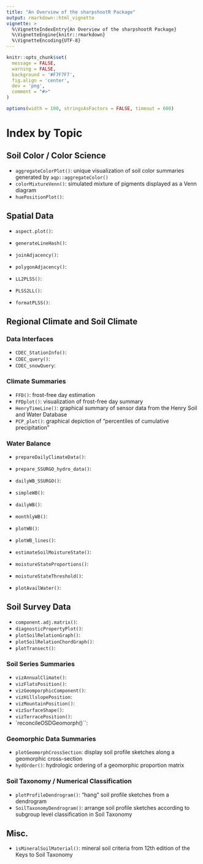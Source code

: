 ```yaml
---
title: "An Overview of the sharpshootR Package"
output: rmarkdown::html_vignette
vignette: >
  %\VignetteIndexEntry{An Overview of the sharpshootR Package}
  %\VignetteEngine{knitr::rmarkdown}
  %\VignetteEncoding{UTF-8}
---
```


```r
knitr::opts_chunk$set(
  message = FALSE,
  warning = FALSE,
  background = '#F7F7F7',
  fig.align = 'center',
  dev = 'png',
  comment = "#>"
)

options(width = 100, stringsAsFactors = FALSE, timeout = 600)
```




# Index by Topic

## Soil Color / Color Science
  * `aggregateColorPlot()`: unique visualization of soil color summaries generated by `aqp::aggregateColor()`
  * `colorMixtureVenn()`: simulated mixture of pigments displayed as a Venn diagram
  * `huePositionPlot()`: 

## Spatial Data
  * `aspect.plot()`: 
  
  * `generateLineHash()`: 
  * `joinAdjacency()`: 
  * `polygonAdjacency()`: 
  
  * `LL2PLSS()`:
  * `PLSS2LL()`: 
  * `formatPLSS()`: 
  

## Regional Climate and Soil Climate

### Data Interfaces
  * `CDEC_StationInfo()`: 
  * `CDEC_query()`: 
  * `CDEC_snowQuery`: 

### Climate Summaries
  * `FFD()`: frost-free day estimation
  * `FFDplot()`: visualization of frost-free day summary
  * `HenryTimeLine()`: graphical summary of sensor data from the Henry Soil and Water Database
  * `PCP_plot()`: graphical depiction of "percentiles of cumulative precipitation"

### Water Balance
  * `prepareDailyClimateData()`: 
  * `prepare_SSURGO_hydro_data()`: 
  * `dailyWB_SSURGO()`: 
  
  * `simpleWB()`:
  * `dailyWB()`: 
  * `monthlyWB()`: 
  * `plotWB()`: 
  * `plotWB_lines()`: 
  * `estimateSoilMoistureState()`: 
  * `moistureStateProportions()`: 
  * `moistureStateThreshold()`: 
  * `plotAvailWater()`: 

## Soil Survey Data
  * `component.adj.matrix()`: 
  * `diagnosticPropertyPlot()`: 
  * `plotSoilRelationGraph()`: 
  * `plotSoilRelationChordGraph()`: 
  * `plotTransect()`: 
  
### Soil Series Summaries
  * `vizAnnualClimate()`: 
  * `vizFlatsPosition()`: 
  * `vizGeomporphicComponent()`: 
  * `vizHillslopePosition`: 
  * `vizMountainPosition()`: 
  * `vizSurfaceShape()`: 
  * `vizTerracePosition()`: 
  * `reconcileOSDGeomorph()``:

### Geomorphic Data Summaries  
  * `plotGeomorphCrossSection`: display soil profile sketches along a geomorphic cross-section
  * `hydOrder()`: hydrologic ordering of a geomorphic proportion matrix

### Soil Taxonomy / Numerical Classification
  * `plotProfileDendrogram()`: "hang" soil profile sketches from a dendrogram
  * `SoilTaxonomyDendrogram()`: arrange soil profile sketches according to subgroup level classification in Soil Taxonomy

## Misc.
  * `isMineralSoilMaterial()`: mineral soil criteria from 12th edition of the Keys to Soil Taxonomy

